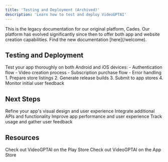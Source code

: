 ```yaml
---
title: 'Testing and Deployment (Archived)'
description: 'Learn how to test and deploy VideoGPTAI'
---
```


<Note>
  This is the legacy documentation for our original platform, Cades. Our platform has evolved significantly since then to offer both app and website creation capabilities. Find the new documentation [here](/welcome).
</Note>

## Testing and Deployment

<AccordionGroup>
  <Accordion icon="mobile" title="Testing">
    Test your app thoroughly on both Android and iOS devices:
    - Authentication flow
    - Video creation process
    - Subscription purchase flow
    - Error handling
  </Accordion>

  <Accordion icon="rocket" title="Deployment">
    1. Prepare store listings
    2. Generate release builds
    3. Submit to app stores
    4. Monitor initial user feedback
  </Accordion>
</AccordionGroup>

## Next Steps

<CardGroup>
  <Card title="Customize UI" icon="paintbrush">
    Refine your app's visual design and user experience
  </Card>

  <Card title="Add Features" icon="plus">
    Integrate additional APIs and functionality
  </Card>

  <Card title="Optimize" icon="gauge">
    Improve app performance and user experience
  </Card>

  <Card title="Monitor" icon="chart-line">
    Track usage and gather user feedback
  </Card>
</CardGroup>

## Resources

<CardGroup>
  <Card title="Play Store" icon="mobile" href="https://play.google.com/store/apps/details?id=com.videogptai.android">
    Check out VideoGPTAI on the Play Store
  </Card>
  <Card title="App Store" icon="mobile" href="https://apps.apple.com/ae/app/videogptai-create-ai-videos/id6532617360">
    Check out VideoGPTAI on the App Store
  </Card>
</CardGroup>
